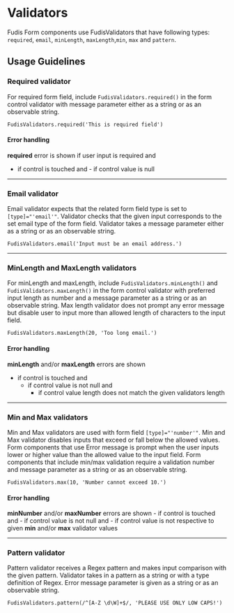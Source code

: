 
<Meta title="Utilities/Validators" />

# Validators

Fudis Form components use FudisValidators that have following types: `required`, `email`, `minLength`, `maxLength`,`min`, `max` and `pattern`.

## Usage Guidelines


### Required validator

For required form field, include `FudisValidators.required()` in the form control validator with message parameter either as a string or as an observable string.

```
FudisValidators.required('This is required field')
```
#### Error handling

**required** error is shown if user input is required and
- if control is touched and
		- if control value is null

---

### Email validator

Email validator expects that the related form field type is set to `[type]="'email'"`. Validator checks that the given input corresponds to the set email type of the form field. 
Validator takes a message parameter either as a string or as an observable string.

```
FudisValidators.email('Input must be an email address.')
```

---

### MinLength and MaxLength validators

For minLength and maxLength, include `FudisValidators.minLength()` and `FudisValidators.maxLength()` in the form control validator with preferred input length as number and a message parameter as a string or as an observable string.
Max length validator does not prompt any error message but disable user to input more than allowed length of characters to the input field. 

```
FudisValidators.maxLength(20, 'Too long email.')
```
#### Error handling

**minLength** and/or **maxLength** errors are shown
- if control is touched and
	- if control value is not null and
		- if control value length does not match the given validators length

---

### Min and Max validators

Min and Max validators are used with form field `[type]="'number'"`. Min and Max validator disables inputs that exceed or fall below the allowed values.
Form components that use Error message is prompt when the user inputs lower or higher value than the allowed value to the input field. 
Form components that include min/max validation require a validation number and message parameter as a string or as an observable string.

```
FudisValidators.max(10, 'Number cannot exceed 10.')

```
#### Error handling

**minNumber** and/or **maxNumber** errors are shown
	- if control is touched and
		- if control value is not null and
			- if control value is not respective to given **min** and/or **max** validator values

---

### Pattern validator

Pattern validator receives a Regex pattern and makes input comparison with the given pattern. 
Validator takes in a pattern as a string or with a type definition of Regex. Error message parameter is given as a string or as an observable string.

```
FudisValidators.pattern(/^[A-Z \d\W]+$/, 'PLEASE USE ONLY LOW CAPS!')

```
